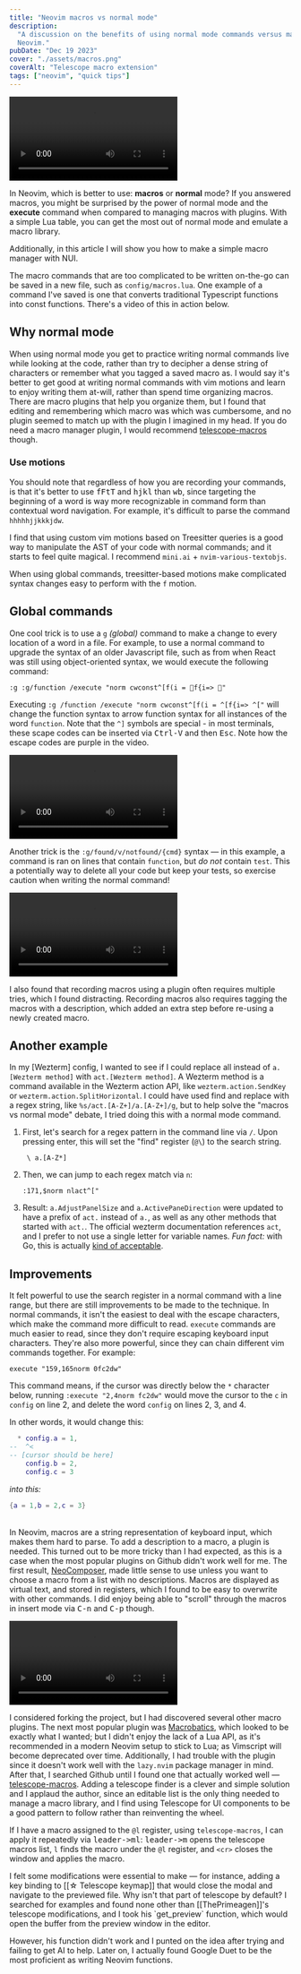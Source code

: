 ```yaml
---
title: "Neovim macros vs normal mode"
description:
  "A discussion on the benefits of using normal mode commands versus macros in
  Neovim."
pubDate: "Dec 19 2023"
cover: "./assets/macros.png"
coverAlt: "Telescope macro extension"
tags: ["neovim", "quick tips"]
---
```



<video controls="" autoplay="" loop="true">
  <source src={macroVideo} type="video/webm" />
</video>

In Neovim, which is better to use: **macros** or **normal** mode? If you
answered macros, you might be surprised by the power of normal mode and the
**execute** command when compared to managing macros with plugins. With a simple
Lua table, you can get the most out of normal mode and emulate a macro library.

<div class="hidden">
  Additionally, in this article I will show you how to make a simple macro
  manager with NUI.
</div>

The macro commands that are too complicated to be written on-the-go can be saved
in a new file, such as `config/macros.lua`. One example of a command I've saved
is one that converts traditional Typescript functions into const functions.
There's a video of this in action below.

## Why normal mode

When using normal mode you get to practice writing normal commands live while
looking at the code, rather than try to decipher a dense string of characters or
remember what you tagged a saved macro as. I would say it's better to get good
at writing normal commands with vim motions and learn to enjoy writing them
at-will, rather than spend time organizing macros. There are macro plugins that
help you organize them, but I found that editing and remembering which macro was
which was cumbersome, and no plugin seemed to match up with the plugin I
imagined in my head. If you do need a macro manager plugin, I would recommend
[telescope-macros](https://github.com/svermeulen/vim-macrobatics) though.

### Use motions

You should note that regardless of how you are recording your commands, is that
it's better to use <kbd>fFtT</kbd> and <kbd>hjkl</kbd> than <kbd>wb</kbd>, since
targeting the beginning of a word is way more recognizable in command form than
contextual word navigation. For example, it's difficult to parse the command
`hhhhhjjkkkjdw`.

I find that using custom vim motions based on Treesitter queries is a good way
to manipulate the AST of your code with normal commands; and it starts to feel
quite magical. I recommend `mini.ai` + `nvim-various-textobjs`.

When using global commands, treesitter-based motions make complicated syntax
changes easy to perform with the `f` motion.

## Global commands

One cool trick is to use a `g` _(global)_ command to make a change to every
location of a word in a file. For example, to use a normal command to upgrade
the syntax of an older Javascript file, such as from when React was still using
object-oriented syntax, we would execute the following command:

```vim
:g :g/function /execute "norm cwconst^[f(i = f{i=> "
```

Executing `:g /function /execute "norm cwconst^[f(i = ^[f{i=> ^["` will change
the function syntax to arrow function syntax for all instances of the word
`function`. Note that the `^]` symbols are special - in most terminals, these
scape codes can be inserted via <kbd>Ctrl-V</kbd> and then <kbd>Esc</kbd>. Note
how the escape codes are purple in the video.

<video controls="" autoplay="" loop="true">
  <source src={macroVideo2} type="video/webm" />
</video>

Another trick is the `:g/found/v/notfound/{cmd}` syntax &mdash; in this example,
a command is ran on lines that contain `function`, but _do not_ contain `test`.
This a potentially way to delete all your code but keep your tests, so exercise
caution when writing the normal command!

<video controls="" autoplay="" loop="true">
  <source src={globalVideo} type="video/webm" />
</video>

I also found that recording macros using a plugin often requires multiple tries,
which I found distracting. Recording macros also requires tagging the macros
with a description, which added an extra step before re-using a newly created
macro.

## Another example

In my [Wezterm] config, I wanted to see if I could replace all instead of
`a.[Wezterm method]` with `act.[Wezterm method]`. A Wezterm method is a command
available in the Wezterm action API, like `wezterm.action.SendKey` or
`wezterm.action.SplitHorizontal`. I could have used find and replace with a
regex string, like `%s/act.[A-Z+]/a.[A-Z+]/g`, but to help solve the "macros vs
normal mode" debate, I tried doing this with a normal mode command.

1. First, let's search for a regex pattern in the command line via `/`. Upon
   pressing enter, this will set the "find" register (`@\`) to the search
   string.

   ```regex
    \ a.[A-Z*]
   ```

1. Then, we can jump to each regex match via `n`:

   ```vim
   :171,$norm nlact^["
   ```

1. Result: `a.AdjustPanelSize` and `a.ActivePaneDirection` were updated to have
   a prefix of `act.` instead of `a.`, as well as any other methods that started
   with `act.`. The official wezterm documentation references `act`, and I
   prefer to not use a single letter for variable names. _Fun fact:_ with Go,
   this is actually
   [kind of acceptable](https://www.reddit.com/r/golang/comments/3aporh/why_so_many_gophers_use_single_letter_variables/).

## Improvements

It felt powerful to use the search register in a normal command with a line
range, but there are still improvements to be made to the technique. In normal
commands, it isn't the easiest to deal with the escape characters, which make
the command more difficult to read. `execute` commands are much easier to read,
since they don't require escaping keyboard input characters. They're also more
powerful, since they can chain different vim commands together. For example:

```vim
execute "159,165norm 0fc2dw"
```

This command means, if the cursor was directly below the `*` character below,
running `:execute "2,4norm fc2dw"` would move the cursor to the `c` in `config`
on line 2, and delete the word `config` on lines 2, 3, and 4.

In other words, it would change this:

```lua annotate
  * config.a = 1,
--  ^<
-- [cursor should be here]
    config.b = 2,
    config.c = 3
```

_into this:_

```lua
{a = 1,b = 2,c = 3}
```

\
In Neovim, macros are a string representation of keyboard input, which makes them
hard to parse. To add a description to a macro, a plugin is needed. This turned out
to be more tricky than I had expected, as this is a case when the most popular plugins
on Github didn't work well for me. The first result, [NeoComposer](https://github.com/ecthelionvi/NeoComposer.nvim),
made little sense to use unless you want to choose a macro from a list with no descriptions.
Macros are displayed as virtual text, and stored in registers, which I found to be
easy to overwrite with other commands. I did enjoy being able to "scroll" through
the macros in insert mode via <kbd>C-n</kbd> and <kbd>C-p</kbd> though.

<video controls="" autoplay="" loop="true">
  <source src={macroVideo} type="video/webm" />
</video>

I considered forking the project, but I had discovered several other macro
plugins. The next most popular plugin was
[Macrobatics](https://github.com/svermeulen/vim-macrobatics), which looked to be
exactly what I wanted; but I didn't enjoy the lack of a Lua API, as it's
recommended in a modern Neovim setup to stick to Lua; as Vimscript will become
deprecated over time. Additionally, I had trouble with the plugin since it
doesn't work well with the `lazy.nvim` package manager in mind. After that, I
searched Github until I found one that actually worked well —
[telescope-macros](https://github.com). Adding a telescope finder is a clever
and simple solution and I applaud the author, since an editable list is the only
thing needed to manage a macro library, and I find using Telescope for UI
components to be a good pattern to follow rather than reinventing the wheel.

If I have a macro assigned to the `@l` register, using `telescope-macros`, I can
apply it repeatedly via <kbd>leader->ml</kbd>: <kbd>leader->m</kbd> opens the
telescope macros list, `l` finds the macro under the `@l` register, and `<cr>`
closes the window and applies the macro.

<div class="hidden">
I felt some modifications were essential to make —  for instance, adding a key
binding to [[☆ Telescope keymap]] that would close the modal and navigate to the
previewed file. Why isn't that part of telescope by default? I searched for
examples and found none other than [[ThePrimeagen]]'s telescope modifications,
and I took his `get_preview` function, which would open the buffer from the
preview window in the editor.

However, his function didn't work and I punted on the idea after trying and
failing to get AI to help. Later on, I actually found Google Duet to be the most
proficient as writing Neovim functions.

</div>

